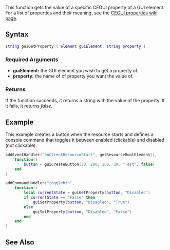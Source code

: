 {{Client function}}

This function gets the value of a specific CEGUI property of a GUI element. For a list of properties and their meaning, see the [http://www.cegui.org.uk/wiki/index.php/SetProperty_(WindowsLook) CEGUI properties wiki page].

==Syntax==
<syntaxhighlight lang="lua">
string guiGetProperty ( element guiElement, string property )
</syntaxhighlight>

===Required Arguments===
*'''guiElement:''' the GUI element you wish to get a property of.
*'''property:''' the name of of property you want the value of.

===Returns===
If the function succeeds, it returns a string with the value of the property. If it fails, it returns ''false''.

==Example==
This example creates a button when the resource starts and defines a console command that toggles it between enabled (clickable) and disabled (not clickable).
<syntaxhighlight lang="lua">
addEventHandler("onClientResourceStart", getResourceRootElement(),
    function()
        button = guiCreateButton(20, 200, 150, 30, "Test", false)
    end
)

addCommandHandler("togglebtn",
    function()
        local currentState = guiGetProperty(button, "Disabled")
        if currentState == "False" then
            guiSetProperty(button, "Disabled", "True")
        else
            guiSetProperty(button, "Disabled", "False")
        end
    end
)
</syntaxhighlight>

==See Also==
{{GUI functions}}